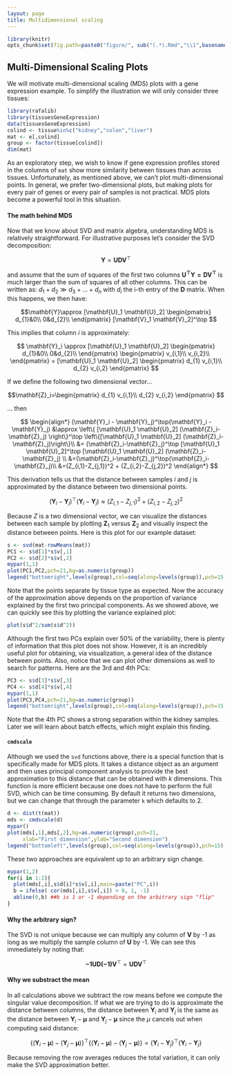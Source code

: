 ```yaml
---
layout: page
title: Multidimensional scaling
---
```


```r
library(knitr)
opts_chunk$set(fig.path=paste0("figure/", sub("(.*).Rmd","\\1",basename(knitr:::knit_concord$get('infile'))), "-"))
```

## Multi-Dimensional Scaling Plots

We will motivate multi-dimensional scaling (MDS) plots with a gene expression example. To simplify the illustration we will only consider three tissues:

```r
library(rafalib)
library(tissuesGeneExpression)
data(tissuesGeneExpression)
colind <- tissue%in%c("kidney","colon","liver")
mat <- e[,colind]
group <- factor(tissue[colind])
dim(mat)
```

As an exploratory step, we wish to know if gene expression profiles stored in the columns of `mat` show more similarity between tissues than across tissues. Unfortunately, as mentioned above, we can't plot multi-dimensional points. In general, we prefer two-dimensional plots, but making plots for every pair of genes or every pair of samples is not practical. MDS plots become a powerful tool in this situation.

#### The math behind MDS

Now that we know about SVD and matrix algebra, understanding MDS is relatively straightforward. For illustrative purposes let's consider the SVD decomposition:

$$\mathbf{Y} = \mathbf{UDV}^\top$$

and assume that the sum of squares of the first two columns $\mathbf{U^\top Y=DV^\top}$ is much larger than the sum of squares of all other columns. This can be written as: 
$d_1+ d_2 \gg d_3 + \dots + d_n$ with $d_i$ the i-th entry of the $\mathbf{D}$ matrix. When this happens, we then have:

$$\mathbf{Y}\approx [\mathbf{U}_1 \mathbf{U}_2] 
  \begin{pmatrix}
    d_{1}&0\\
    0&d_{2}\\
  \end{pmatrix}
  [\mathbf{V}_1 \mathbf{V}_2]^\top  
$$

This implies that column $i$ is approximately:

$$
\mathbf{Y}_i \approx
[\mathbf{U}_1 \mathbf{U}_2] 
  \begin{pmatrix}
    d_{1}&0\\
    0&d_{2}\\
  \end{pmatrix}
  \begin{pmatrix}
    v_{i,1}\\
    v_{i,2}\\
     \end{pmatrix}
    =
    [\mathbf{U}_1 \mathbf{U}_2] 
  \begin{pmatrix}
    d_{1} v_{i,1}\\
    d_{2} v_{i,2}
 \end{pmatrix}
$$

If we define the following two dimensional vector...

 $$\mathbf{Z}_i=\begin{pmatrix}
    d_{1} v_{i,1}\\
    d_{2} v_{i,2}
 \end{pmatrix}
 $$

... then

$$
\begin{align*}
(\mathbf{Y}_i - \mathbf{Y}_j)^\top(\mathbf{Y}_i - \mathbf{Y}_j) &\approx \left\{ [\mathbf{U}_1 \mathbf{U}_2] (\mathbf{Z}_i-\mathbf{Z}_j) \right\}^\top \left\{[\mathbf{U}_1 \mathbf{U}_2]  (\mathbf{Z}_i-\mathbf{Z}_j)\right\}\\
&= (\mathbf{Z}_i-\mathbf{Z}_j)^\top [\mathbf{U}_1 \mathbf{U}_2]^\top [\mathbf{U}_1 \mathbf{U}_2] (\mathbf{Z}_i-\mathbf{Z}_j) \\
&=(\mathbf{Z}_i-\mathbf{Z}_j)^\top(\mathbf{Z}_i-\mathbf{Z}_j)\\
&=(Z_{i,1}-Z_{j,1})^2 + (Z_{i,2}-Z_{j,2})^2
\end{align*}
$$

This derivation tells us that the distance between samples $i$ and $j$ is approximated by the distance between two dimensional points.

$$ (\mathbf{Y}_i - \mathbf{Y}_j)^\top(\mathbf{Y}_i - \mathbf{Y}_j) \approx
 (Z_{i,1}-Z_{j,1})^2 + (Z_{i,2}-Z_{j,2})^2
$$

Because $Z$ is a two dimensional vector, we can visualize the distances between each sample by plotting $\mathbf{Z}_1$ versus $\mathbf{Z}_2$ and visually inspect the distance between points. Here is this plot for our example dataset:

```r
s <- svd(mat-rowMeans(mat))
PC1 <- s$d[1]*s$v[,1]
PC2 <- s$d[2]*s$v[,2]
mypar(1,1)
plot(PC1,PC2,pch=21,bg=as.numeric(group))
legend("bottomright",levels(group),col=seq(along=levels(group)),pch=15,cex=1.5)
```

Note that the points separate by tissue type as expected. Now the accuracy of the approximation above depends on the proportion of variance explained by the first two principal components. As we showed above, we can quickly see this by plotting the variance explained plot:

```r
plot(s$d^2/sum(s$d^2))
```

Although the first two PCs explain over 50% of the variability, there is plenty of information that this plot does not show. However, it is an incredibly useful plot for obtaining, via visualization, a general idea of the distance between points. Also, notice that we can plot other dimensions as well to search for patterns. Here are the 3rd and 4th PCs:

```r
PC3 <- s$d[3]*s$v[,3]
PC4 <- s$d[4]*s$v[,4]
mypar(1,1)
plot(PC3,PC4,pch=21,bg=as.numeric(group))
legend("bottomright",levels(group),col=seq(along=levels(group)),pch=15,cex=1.5)
```

Note that the 4th PC shows a strong separation within the kidney samples. Later we will learn about batch effects, which might explain this finding. 



#### `cmdscale`

Although we used the `svd` functions above, there is a special function that is specifically made for MDS plots. It takes a distance object as an argument and then uses principal component analysis to provide the best approximation to this distance that can be obtained with $k$ dimensions. This function is more efficient because one does not have to perform the full SVD, which can be time consuming. By default it returns two dimensions, but we can change that through the parameter `k` which defaults to 2.

```r
d <- dist(t(mat))
mds <- cmdscale(d)
mypar()
plot(mds[,1],mds[,2],bg=as.numeric(group),pch=21,
     xlab="First dimension",ylab="Second dimension")
legend("bottomleft",levels(group),col=seq(along=levels(group)),pch=15)
```

These two approaches are equivalent up to an arbitrary sign change.

```r
mypar(1,2)
for(i in 1:2){
  plot(mds[,i],s$d[i]*s$v[,i],main=paste("PC",i))
  b = ifelse( cor(mds[,i],s$v[,i]) > 0, 1, -1)
  abline(0,b) ##b is 1 or -1 depending on the arbitrary sign "flip"
}
```


#### Why the arbitrary sign?
The SVD is not unique because we can multiply any column of $\mathbf{V}$ by -1 as long as we multiply the sample column of $\mathbf{U}$ by -1. We can see this immediately by noting that:

$$
\mathbf{-1UD(-1)V}^\top = \mathbf{UDV}^\top
$$


#### Why we substract the mean

In all calculations above we subtract the row means before we compute the singular value decomposition. If what we are trying to do is approximate the distance between columns, the distance between  $\mathbf{Y}_i$ and $\mathbf{Y}_j$ is the same as the distance between $\mathbf{Y}_i- \mathbf{\mu}$ and $\mathbf{Y}_j - \mathbf{\mu}$ since the $\mu$ cancels out when computing said distance:

$$
\left\{ ( \mathbf{Y}_i- \mathbf{\mu} ) - ( \mathbf{Y}_j - \mathbf{\mu} ) \right\}^\top \left\{ (\mathbf{Y}_i- \mathbf{\mu}) - (\mathbf{Y}_j - \mathbf{\mu} ) \right\} = \left\{  \mathbf{Y}_i-  \mathbf{Y}_j  \right\}^\top \left\{ \mathbf{Y}_i - \mathbf{Y}_j  \right\}
$$

Because removing the row averages reduces the total variation, it can only make the SVD approximation better.


